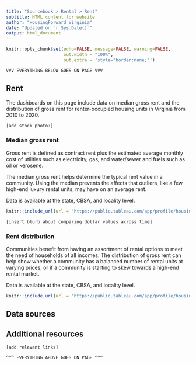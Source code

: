 ```yaml
---
title: "Sourcebook > Rental > Rent"
subtitle: HTML content for website
author: "HousingForward Virginia"
date: "Updated on `r Sys.Date()`"
output: html_document
---
```


```r
knitr::opts_chunk$set(echo=FALSE, message=FALSE, warning=FALSE,
                      out.width = "100%",
                      out.extra = 'style="border:none;"')
```

```
VVV EVERYTHING BELOW GOES ON PAGE VVV
```

## Rent

The dashboards on this page include data on median gross rent and the distribution of
gross rent for renter-occupied housing units in Virginia from 2010 to 2020. 

```
[add stock photo?]
```

### Median gross rent

Gross rent is defined as contract rent plus the estimated average monthly cost of
utilities such as electricity, gas, and water/sewer and fuels such as oil or kerosene. 

The median gross rent helps determine the typical rent value in a community. Using the
median prevents the affects that outliers, like a few high-end luxury rental units, may 
have on an average rent. 

Data is available at the state, CBSA, and locality level.

```r
knitr::include_url(url = "https://public.tableau.com/app/profile/housingforward.virginia/viz/Sourcebook-Mediangrossrent/Statewide?:showVizHome=no&:embed=true", height = "500px")
```

```
[insert blurb about comparing dollar values across time]
```

### Rent distribution

Communities benefit from having an assortment of rental options to meet the need of 
households of all incomes. The distribution of gross rent can help show whether a 
community has a balanced number of rental units at varying prices, or if a community 
is starting to skew towards a high-end rental market. 

Data is available at the state, CBSA, and locality level.

```r
knitr::include_url(url = "https://public.tableau.com/app/profile/housingforward.virginia/viz/Sourcebook-Grossrentdistribution/Statewide?:showVizHome=no&:embed=true", height = "500px")
```

## Data sources


## Additional resources

```
[add relevant links]
```

```
^^^ EVERYTHING ABOVE GOES ON PAGE ^^^
```